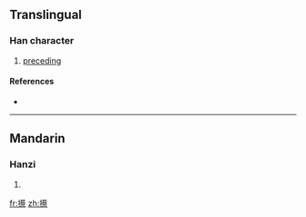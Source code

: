 ==Translingual==

===Han character===
{{Han char|rn=64|rad=手|as=15|sn=18|four=5409<sub>1</sub>|canj=手廿月火 (QTBF)}}

# [[preceding]]

====References====
* {{Han ref|kx=0462.020|dkj=12931|dj=0811.100|hdz=31979.050|uh=6503|ud=25859|bh=EFD6|bd=61398}}

----

==Mandarin==

===Hanzi===
{{cmn-hanzi|pin=[[huō]] ([[huo1]]), [[què]] ([[que4]]), [[sà]] ([[sa4]])|wg=huo<sup>1</sup>, ch'üeh<sup>4</sup>, sa<sup>4</sup>}}

# {{defn|Mandarin|sort=手15}}

[[fr:攃]]
[[zh:攃]]